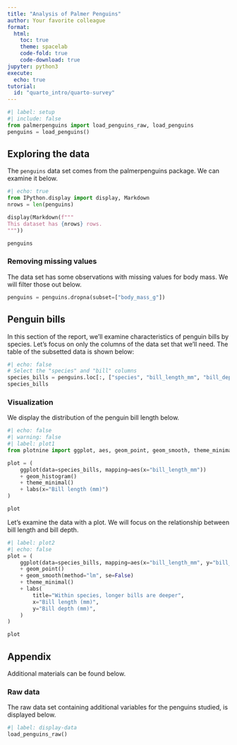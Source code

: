 ```yaml
---
title: "Analysis of Palmer Penguins"
author: Your favorite colleague
format: 
  html: 
    toc: true
    theme: spacelab
    code-fold: true
    code-download: true
jupyter: python3
execute: 
  echo: true
tutorial:
  id: "quarto_intro/quarto-survey"
---
```


```python
#| label: setup
#| include: false
from palmerpenguins import load_penguins_raw, load_penguins
penguins = load_penguins()
```

## Exploring the data

The `penguins` data set comes from the palmerpenguins package. We can examine it below.

```python
#| echo: true
from IPython.display import display, Markdown
nrows = len(penguins)

display(Markdown(f"""
This dataset has {nrows} rows.
"""))
```



```python
penguins
```

### Removing missing values

The data set has some observations with missing values for body mass. We will filter those out below.

```python
penguins = penguins.dropna(subset=["body_mass_g"])
```

## Penguin bills

In this section of the report, we'll examine characteristics of penguin bills by species. Let's focus on only the columns of the data set that we'll need. The table of the subsetted data is shown below:

```python
#| echo: false
# Select the "species" and "bill" columns
species_bills = penguins.loc[:, ["species", "bill_length_mm", "bill_depth_mm"]]
species_bills
```
### Visualization

We display the distribution of the penguin bill length below.

```python
#| echo: false
#| warning: false
#| label: plot1
from plotnine import ggplot, aes, geom_point, geom_smooth, theme_minimal, labs, geom_histogram

plot = (
    ggplot(data=species_bills, mapping=aes(x="bill_length_mm"))
    + geom_histogram()
    + theme_minimal()
    + labs(x="Bill length (mm)")
)

plot
```
Let's examine the data with a plot. We will focus on the relationship between bill length and bill depth. 

```python
#| label: plot2
#| echo: false
plot = (
    ggplot(data=species_bills, mapping=aes(x="bill_length_mm", y="bill_depth_mm", color="species"))
    + geom_point()
    + geom_smooth(method="lm", se=False)
    + theme_minimal()
    + labs(
        title="Within species, longer bills are deeper",
        x="Bill length (mm)",
        y="Bill depth (mm)",
    )
)

plot
```

## Appendix

Additional materials can be found below.

### Raw data

The raw data set containing additional variables for the penguins studied, is displayed below.

```python
#| label: display-data
load_penguins_raw()
```
